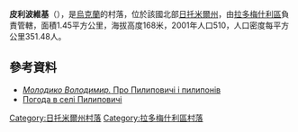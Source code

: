 {{coord|50|29|36|N|29|2|11|E|scale:30000|display=title}}

'''皮利波維基'''（{{lang-uk|Пилиповичі}}），是[[烏克蘭|烏克蘭]]的村落，位於該國北部[[日托米爾州|日托米爾州]]，由[[拉多梅什利區|拉多梅什利區]]負責管轄，面積1.45平方公里，海拔高度168米，2001年人口510，人口密度每平方公里351.48人。

==參考資料==
* [http://www.radomyshl.blogspot.com/2014/07/blog-post_7495.html ''Молодико Володимир.''  Про Пилиповичі і пилипонів] {{Wayback|url=http://www.radomyshl.blogspot.com/2014/07/blog-post_7495.html |date=20150924084330 }}
* [http://weather.in.ua/ua/zhitomirskaja/20350 Погода в селі Пилиповичі] {{Wayback|url=http://weather.in.ua/ua/zhitomirskaja/20350 |date=20160305213059 }}

{{DEFAULTSORT:Пилиповичі}}
[[Category:日托米爾州村落|Category:日托米爾州村落]]
[[Category:拉多梅什利區村落|Category:拉多梅什利區村落]]


{{Zhytomyr-geo-stub}}